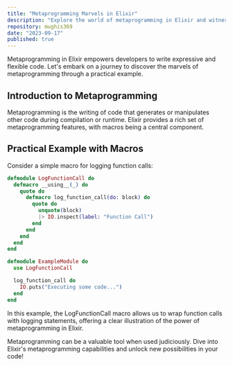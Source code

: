 ```yaml
---
title: "Metaprogramming Marvels in Elixir"
description: "Explore the world of metaprogramming in Elixir and witness its marvels through practical examples."
repository: mughis369
date: "2023-09-17"
published: true
---
```


Metaprogramming in Elixir empowers developers to write expressive and flexible code. Let's embark on a journey to discover the marvels of metaprogramming through a practical example.

## Introduction to Metaprogramming

Metaprogramming is the writing of code that generates or manipulates other code during compilation or runtime. Elixir provides a rich set of metaprogramming features, with macros being a central component.

## Practical Example with Macros

Consider a simple macro for logging function calls:

```elixir
defmodule LogFunctionCall do
  defmacro __using__(_) do
    quote do
      defmacro log_function_call(do: block) do
        quote do
          unquote(block)
          |> IO.inspect(label: "Function Call")
        end
      end
    end
  end
end

defmodule ExampleModule do
  use LogFunctionCall

  log_function_call do
    IO.puts("Executing some code...")
  end
end
```

In this example, the LogFunctionCall macro allows us to wrap function calls with logging statements, offering a clear illustration of the power of metaprogramming in Elixir.

Metaprogramming can be a valuable tool when used judiciously. Dive into Elixir's metaprogramming capabilities and unlock new possibilities in your code!
